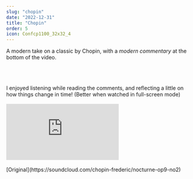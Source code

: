 ```yaml
---
slug: "chopin"
date: "2022-12-31"
title: "Chopin"
order: 5
icon: Confcp1100_32x32_4
---
```


A modern take on a classic by Chopin, with a _modern commentary_ at the bottom of the video.

<br />
<br />
<br />
I enjoyed listening while reading the comments, and reflecting a little on how things
change in time! (Better when watched in full-screen mode)
<br /> <br />


<div style={{ padding: "56.25% 0 0 0", position: "relative" }}>
  <iframe
    src="https://player.vimeo.com/video/785437528?h=dde44f1312"
    style={{
      position: "absolute",
      top: 0,
      left: 0,
      width: "100%",
      height: "100%",
    }}
    frameborder="0"
    allow="autoplay; fullscreen; picture-in-picture"
    allowfullscreen
  ></iframe>
</div>
<script src="https://player.vimeo.com/api/player.js"></script>

<br />
[Original](https://soundcloud.com/chopin-frederic/nocturne-op9-no2)

